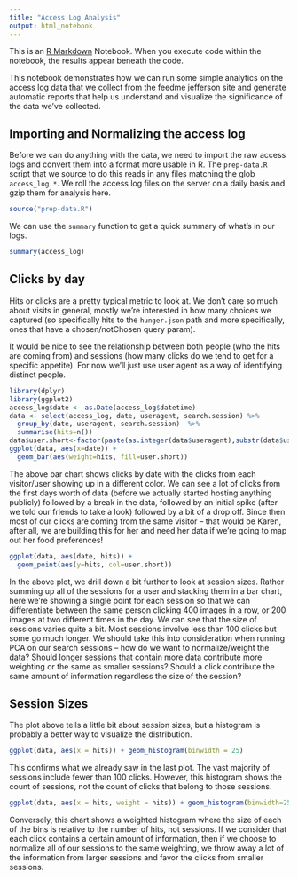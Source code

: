 ```yaml
---
title: "Access Log Analysis"
output: html_notebook
---
```


This is an [R Markdown](http://rmarkdown.rstudio.com) Notebook. When you execute code within the notebook, the results appear beneath the code. 

This notebook demonstrates how we can run some simple analytics on the access log data that we collect from the feedme jefferson site and generate automatic reports that help us understand and visualize the significance of the data we've collected. 

## Importing and Normalizing the access log

Before we can do anything with the data, we need to import the raw access logs and convert them into a format more usable in R. The `prep-data.R` script that we source to do this reads in any files matching the glob `access_log.*`. We roll the access log files on the server on a daily basis and gzip them for analysis here. 

```r
source("prep-data.R")
```

We can use the `summary` function to get a quick summary of what's in our logs.

```r
summary(access_log)
```

## Clicks by day

Hits or clicks are a pretty typical metric to look at. We don't care so much about visits in general, mostly we're interested in how many choices we captured (so specifically hits to the `hunger.json` path and more specifically, ones that have a chosen/notChosen query param). 

It would be nice to see the relationship between both people (who the hits are coming from) and sessions (how many clicks do we tend to get for a specific appetite). For now we'll just use user agent as a way of identifying distinct people. 

```r
library(dplyr)
library(ggplot2)
access_log$date <- as.Date(access_log$datetime)
data <- select(access_log, date, useragent, search.session) %>%
  group_by(date, useragent, search.session)  %>% 
  summarise(hits=n())
data$user.short<-factor(paste(as.integer(data$useragent),substr(data$useragent,14,25)))
ggplot(data, aes(x=date)) +
  geom_bar(aes(weight=hits, fill=user.short))
```

The above bar chart shows clicks by date with the clicks from each visitor/user showing up in a different color. We can see a lot of clicks from the first days worth of data (before we actually started hosting anything publicly) followed by a break in the data, followed by an initial spike (after we told our friends to take a look) followed by a bit of a drop off. Since then most of our clicks are coming from the same visitor -- that would be Karen, after all, we are building this for her and need her data if we're going to map out her food preferences!

```r
ggplot(data, aes(date, hits)) +
  geom_point(aes(y=hits, col=user.short))
```
In the above plot, we drill down a bit further to look at session sizes. Rather summing up all of the sessions for a user and stacking them in a bar chart, here we're showing a single point for each session so that we can differentiate between the same person clicking 400 images in a row, or 200 images at two different times in the day. We can see that the size of sessions varies quite a bit. Most sessions involve less than 100 clicks but some go much longer. We should take this into consideration when running PCA on our search sessions -- how do we want to normalize/weight the data? Should longer sessions that contain more data contribute more weighting or the same as smaller sessions? Should a click contribute the same amount of information regardless the size of the session? 

## Session Sizes

The plot above tells a little bit about session sizes, but a histogram is probably a better way to visualize the distribution.

```r
ggplot(data, aes(x = hits)) + geom_histogram(binwidth = 25)
```

This confirms what we already saw in the last plot. The vast majority of sessions include fewer than 100 clicks. However, this histogram shows the count of sessions, not the count of clicks that belong to those sessions. 

```r
ggplot(data, aes(x = hits, weight = hits)) + geom_histogram(binwidth=25)
```

Conversely, this chart shows a weighted histogram where the size of each of the bins is relative to the number of hits, not sessions. If we consider that each click contains a certain amount of information, then if we choose to normalize all of our sessions to the same weighting, we throw away a lot of the information from larger sessions and favor the clicks from smaller sessions.
